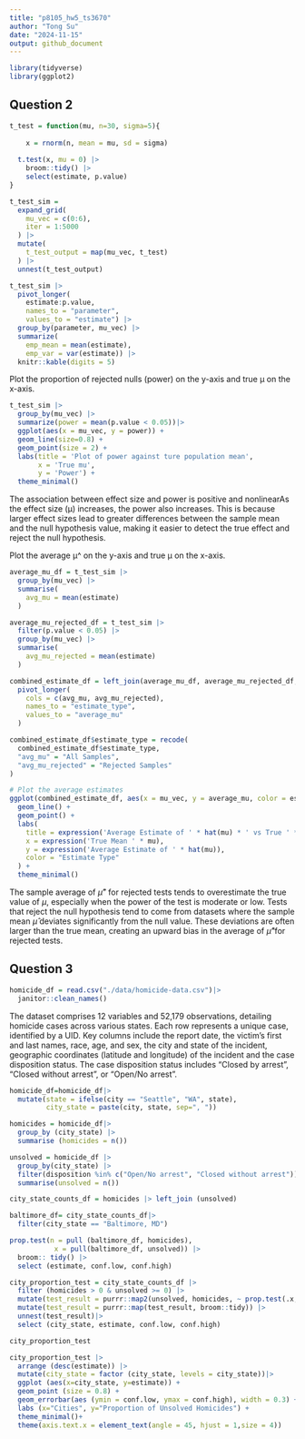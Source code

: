 ```yaml
---
title: "p8105_hw5_ts3670"
author: "Tong Su"
date: "2024-11-15"
output: github_document
---
```


```r
library(tidyverse)
library(ggplot2)
```

## Question 2

```r
t_test = function(mu, n=30, sigma=5){
  
    x = rnorm(n, mean = mu, sd = sigma)
  
  t.test(x, mu = 0) |>
    broom::tidy() |>
    select(estimate, p.value)
}

t_test_sim = 
  expand_grid(
    mu_vec = c(0:6),
    iter = 1:5000
  ) |> 
  mutate(
    t_test_output = map(mu_vec, t_test)
  ) |> 
  unnest(t_test_output)

t_test_sim |> 
  pivot_longer(
    estimate:p.value,
    names_to = "parameter", 
    values_to = "estimate") |> 
  group_by(parameter, mu_vec) |> 
  summarize(
    emp_mean = mean(estimate),
    emp_var = var(estimate)) |> 
  knitr::kable(digits = 5)
```

Plot the proportion of rejected nulls (power) on the y-axis and true μ on the 
x-axis.
```r
t_test_sim |>
  group_by(mu_vec) |>
  summarize(power = mean(p.value < 0.05))|>
  ggplot(aes(x = mu_vec, y = power)) +
  geom_line(size=0.8) +
  geom_point(size = 2) +
  labs(title = 'Plot of power against ture population mean',
       x = 'True mu',
       y = 'Power') +
  theme_minimal()
```
The association between effect size and power is positive and nonlinearAs the effect size (μ) increases, the power also increases. This is because larger effect sizes lead to greater differences between the sample mean and the null hypothesis value, making it easier to detect the true effect and reject the null hypothesis. 

Plot the average μ^ on the y-axis and true μ on the x-axis.
```r
average_mu_df = t_test_sim |>
  group_by(mu_vec) |>
  summarise(
    avg_mu = mean(estimate)
  )

average_mu_rejected_df = t_test_sim |>
  filter(p.value < 0.05) |>
  group_by(mu_vec) |>
  summarise(
    avg_mu_rejected = mean(estimate)
  )

combined_estimate_df = left_join(average_mu_df, average_mu_rejected_df, by = "mu_vec") |> 
  pivot_longer(
    cols = c(avg_mu, avg_mu_rejected),
    names_to = "estimate_type",
    values_to = "average_mu"
  )

combined_estimate_df$estimate_type = recode(
  combined_estimate_df$estimate_type,
  "avg_mu" = "All Samples",
  "avg_mu_rejected" = "Rejected Samples"
)

# Plot the average estimates
ggplot(combined_estimate_df, aes(x = mu_vec, y = average_mu, color = estimate_type)) +
  geom_line() +
  geom_point() +
  labs(
    title = expression('Average Estimate of ' * hat(mu) * ' vs True ' * mu),
    x = expression('True Mean ' * mu),
    y = expression('Average Estimate of ' * hat(mu)),
    color = "Estimate Type"
  ) +
  theme_minimal()
```
The sample average of $\hat{\mu}$" for rejected tests tends to overestimate the true value of $\mu$, especially when the power of the test is moderate or low. Tests that reject the null hypothesis tend to come from datasets where the sample mean $\hat{\mu}$ deviates significantly from the null value. These deviations are often larger than the true mean, creating an upward bias in the average of $\hat{\mu}$"for rejected tests.

## Question 3

```r
homicide_df = read.csv("./data/homicide-data.csv")|>
  janitor::clean_names()
```
The dataset comprises 12 variables and 52,179 observations, detailing homicide cases across various states. Each row represents a unique case, identified by a UID. Key columns include the report date, the victim's first and last names, race, age, and sex, the city and state of the incident, geographic coordinates (latitude and longitude) of the incident and the case disposition status. The case disposition status includes "Closed by arrest", "Closed without arrest", or "Open/No arrest".

```r
homicide_df=homicide_df|>
  mutate(state = ifelse(city == "Seattle", "WA", state),
         city_state = paste(city, state, sep=", "))

homicides = homicide_df|>
  group_by (city_state) |>
  summarise (homicides = n())

unsolved = homicide_df |>
  group_by(city_state) |>
  filter(disposition %in% c("Open/No arrest", "Closed without arrest")) |>
  summarise(unsolved = n())

city_state_counts_df = homicides |> left_join (unsolved)
```

```r
baltimore_df= city_state_counts_df|>
  filter(city_state == "Baltimore, MD")

prop.test(n = pull (baltimore_df, homicides),
           x = pull(baltimore_df, unsolved)) |>
  broom:: tidy() |>
  select (estimate, conf.low, conf.high)
```

```r
city_proportion_test = city_state_counts_df |>
  filter (homicides > 0 & unsolved >= 0) |>
  mutate(test_result = purrr::map2(unsolved, homicides, ~ prop.test(.x,.y)))|>
  mutate(test_result = purrr::map(test_result, broom::tidy)) |>
  unnest(test_result)|>
  select (city_state, estimate, conf.low, conf.high)

city_proportion_test
```

```r
city_proportion_test |>
  arrange (desc(estimate)) |>
  mutate(city_state = factor (city_state, levels = city_state))|>
  ggplot (aes(x=city_state, y=estimate)) +
  geom_point (size = 0.8) +
  geom_errorbar(aes (ymin = conf.low, ymax = conf.high), width = 0.3) +
  labs (x="Cities", y="Proportion of Unsolved Homicides") +
  theme_minimal()+
  theme(axis.text.x = element_text(angle = 45, hjust = 1,size = 4))
```

